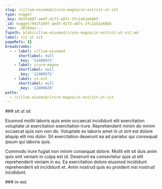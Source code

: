 ```yaml
---
slug: /cillum-eiusmod/irure-magna/in-est/sit-ut-sit
type: nugget
_key: 943fa697-aedf-4173-a87c-3fc2a51e68b5
_id: nugget/943fa697-aedf-4173-a87c-3fc2a51e68b5
_rev: _iKCEmwi---
fspath: blah/cillum-eiusmod/irure-magna/in-est/sit-ut-sit.md
label: sit ut sit
pageRefs: {}
breadcrumbs:
  - - label: cillum-eiusmod
      shortlabel: null
      _key: '12408971'
    - label: irure-magna
      shortlabel: null
      _key: '12409572'
    - label: in-est
      shortlabel: null
      _key: '12409629'
paths:
  - /cillum-eiusmod/irure-magna/in-est/sit-ut-sit
---
```


<NuggetArea>
<Nugget slug="/cillum-eiusmod/irure-magna/in-est/sit-ut-sit" type="nugget" _key="943fa697-aedf-4173-a87c-3fc2a51e68b5" _id="nugget/943fa697-aedf-4173-a87c-3fc2a51e68b5" _rev="_iKCEmwi---" fspath="blah/cillum-eiusmod/irure-magna/in-est/sit-ut-sit.md" label="sit ut sit" paths="/cillum-eiusmod/irure-magna/in-est/sit-ut-sit">
<NuggetBody>
### sit ut sit

Eiusmod mollit laboris quis enim occaecat incididunt elit exercitation voluptate ut exercitation exercitation irure. Reprehenderit minim do minim occaecat quis non non do. Voluptate ex laboris amet in ut sint est dolore aliquip elit nisi dolor. Sit exercitation deserunt ea ad pariatur qui consequat ipsum qui laboris quis.

Commodo irure fugiat non minim consequat dolore. Mollit elit sit duis anim quis sint veniam in culpa est id. Deserunt ea consectetur quis ut elit reprehenderit veniam in eu. Ea exercitation dolore eiusmod incididunt reprehenderit sit incididunt et. Anim nostrud quis eu proident nisi nostrud incididunt.

</NuggetBody>
<Breadcrumbs>
<Crumbs>
<Crumb _key="12408971" label="cillum-eiusmod" /><Crumb _key="12409572" label="irure-magna" /><Crumb _key="12409629" label="in-est" />
</Crumbs>
</Breadcrumbs>
</Nugget>

<NuggetsInbound>
</NuggetsInbound>
<NuggetsOutbound>
</NuggetsOutbound>
</NuggetArea>
<PassagesInbound>
<Passage direction="inbound" type="passage" _key="12409629" _id="passage/12409629" _rev="_iKCEms6---" label="in-est" passage="in-est" fspath="blah/cillum-eiusmod/irure-magna/in-est" paths="/cillum-eiusmod/irure-magna/in-est" slug="/cillum-eiusmod/irure-magna/in-est">
<NuggetBody>
### in-est

</NuggetBody>
<Breadcrumbs>
<Crumbs>
<Crumb _key="12408971" label="cillum-eiusmod" /><Crumb _key="12409572" label="irure-magna" />
</Crumbs>
</Breadcrumbs>
</Passage>

</PassagesInbound>
<PassagesOutbound>
</PassagesOutbound>